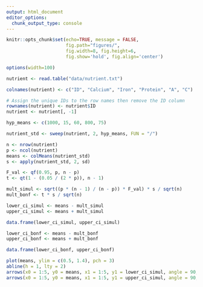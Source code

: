 ```yaml
---
output: html_document
editor_options: 
  chunk_output_type: console
---
```


```r
knitr::opts_chunk$set(echo=TRUE, message = FALSE,
                      fig.path="figures/",
                      fig.width=8, fig.height=6,
                      fig.show='hold', fig.align='center')

options(width=100)
```

```r
nutrient <- read.table("data/nutrient.txt")

colnames(nutrient) <- c("ID", "Calcium", "Iron", "Protein", "A", "C")

# Assign the unique IDs to the row names then remove the ID column
rownames(nutrient) <- nutrient$ID
nutrient <- nutrient[, -1]
```

```r
hyp_means <- c(1000, 15, 60, 800, 75)

nutrient_std <- sweep(nutrient, 2, hyp_means, FUN = "/")

n <- nrow(nutrient)
p <- ncol(nutrient)
means <- colMeans(nutrient_std)
s <- apply(nutrient_std, 2, sd)

F_val <- qf(0.95, p, n - p)
t <- qt(1 - (0.05 / (2 * p)), n - 1)

mult_simul <- sqrt((p * (n - 1) / (n - p)) * F_val) * s / sqrt(n)
mult_bonf <- t * s / sqrt(n)

lower_ci_simul <- means - mult_simul
upper_ci_simul <- means + mult_simul

data.frame(lower_ci_simul, upper_ci_simul)

lower_ci_bonf <- means - mult_bonf
upper_ci_bonf <- means + mult_bonf

data.frame(lower_ci_bonf, upper_ci_bonf)
```

```r
plot(means, ylim = c(0.5, 1.4), pch = 3)
abline(h = 1, lty = 2)
arrows(x0 = 1:5, y0 = means, x1 = 1:5, y1 = lower_ci_simul, angle = 90, length = 0.1)
arrows(x0 = 1:5, y0 = means, x1 = 1:5, y1 = upper_ci_simul, angle = 90, length = 0.1)
```

